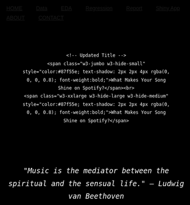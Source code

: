 <head>
<title>W3.CSS Template</title>
<meta charset="UTF-8">
<meta name="viewport" content="width=device-width, initial-scale=1">
<link rel="stylesheet" href="https://www.w3schools.com/w3css/4/w3.css">
<link rel="stylesheet" href="https://fonts.googleapis.com/css?family=Raleway">
<link rel="stylesheet" href="https://cdnjs.cloudflare.com/ajax/libs/font-awesome/4.7.0/css/font-awesome.min.css">
<style>
body,h1,h2,h3,h4,h5,h6 {font-family: "Georgia", sans-serif}

body, html {
  height: 100%;
  line-height: 1.8;
  background-color: #000; /* Pure black */
  color: #fff; /* White text */
}

@font-face {
    font-family: 'YangLaen'; /* You can name this anything */
    src: url('./font/Yang Laen.otf') format('opentype'),
         url('./font/Yang Laen.ttf') format('truetype');
    font-weight: normal; /* Adjust if you have multiple weights */
    font-style: normal;  /* Adjust if italic versions are available */
}



.section-spacing {
  margin-top: 50px; /* Adjust spacing before the segment */
  margin-bottom: 50px; /* Adjust spacing after the segment */
}


h1, h2, h3, h4, h5, h6, .highlight {
  color: #fff; /* Neon green font */
}

.w3-bar .w3-button:hover {
  color: #87f55e !important; /* Neon green hover effect for navigation links */
}

.team-header h2, .team-header h4 {
  color: #87f55e; /* Neon green for team section headers */
}

/* Title color */
.w3-container h3 {
  color: #fff; /* White for the main title */
}

/* Subtitle color */
.w3-container .subtitle {
  color: #87f55e; /* Neon green for subtitles */
}


.w3-container {
  margin: 0; /* Remove any default margin */
  padding: 128px 16px; /* Keep padding consistent for spacing */
}

.team-section {
  background-image: url('./image/group.jpg'); /* Replace with your image path */
  background-size: cover;
  background-position: center;
  color: white;
  padding: 100px 20px;
  text-align: center;
}

.team-header h2 {
  font-size: 3em;
  font-weight: bold;
  margin-bottom: 10px;
  color: #000;
}

.team-header h4 {
  font-size: 1.5em;
  margin-bottom: 40px;
  color: #000;
}

.team-content {
  display: flex;
  justify-content: center;
  gap: 30px;
  flex-wrap: wrap;
}

.member {
  text-align: center;
  max-width: 150px;
}

.member img {
  width: 120px;
  height: 120px;
  border-radius: 50%;
  border: 3px solid white;
}

.member h4 {
  font-size: 1.2em;
  margin: 10px 0 5px;
}

.bgimg-1 {
  position: relative; /* Ensure quote stays within the header section */
}

/* Full heights image header */
.bgimg-1 {
  background-color: #000; /* Fallback for black */
  background-image: url("./image/music5.jpg");
  background-position: center;
  background-size: cover;
  min-height: 100%;
}

.w3-bar .w3-button {
  padding: 16px;
}

/* Music Genres Section Styles */
.genre-section {
  text-align: left;
  padding: 50px 16px;
}

.genre-section h2 {
  font-size: 3em; /* Make title larger */
  font-weight: bold;
  margin-bottom: 20px;
  color: #87f55e; /* Match other neon green text */
}

.genres-grid {
  display: grid;
  grid-template-columns: repeat(4, 1fr); /* 4 columns */
  gap: 30px; /* Increase gap between cards */
  max-width: 2000px; /* Allow larger grid */
  margin: auto;
  padding: 0 5%; /* Align grid with title */
}

.genre-card {
  position: relative;
  overflow: hidden;
  border-radius: 10px;
  height: 400px; /* Larger height for bigger images */
}

.genre-card img {
  width: 100%;
  height: 100%;
  object-fit: cover;
  border-radius: 10px;
  transition: transform 0.3s ease-in-out; /* Add zoom effect */
}

.genre-card:hover img {
  transform: scale(1.1); /* Zoom on hover */
}

.genre-overlay {
  position: absolute;
  bottom: 0;
  left: 0;
  width: 100%;
  height: 50%; /* Keep partially visible */
  background-color: #87f55e; /* Neon green */
  color: #000; /* Black text */
  text-align: left; /* Align text to left */
  padding: 20px;
  box-sizing: border-box;
  transform: translateY(50%); /* Partially visible initially */
  transition: transform 0.3s ease-in-out, background-color 0.3s ease-in-out;
}

.genre-card:hover .genre-overlay {
  transform: translateY(0); /* Slide up on hover */
  background-color: #5ecf41; /* Darker green on hover */
}

.genre-overlay h3 {
  font-size: 1.8em; /* Larger font for headings */
  font-weight: bold;
  margin: 0 0 10px 0; /* Remove left margin for alignment */
  color: #000; /* Black text */
}

.genre-overlay p {
  margin: 0 0 10px 0; /* Remove left margin for alignment */
  color: #000; /* Black text */
}

.genre-overlay a {
  text-decoration: none;
  color: #000;
  font-weight: bold;
  background: #fff;
  padding: 10px 15px;
  border-radius: 5px;
  transition: background-color 0.3s ease-in-out, color 0.3s ease-in-out;
}

.genre-overlay a:hover {
  background-color: #000; /* Invert to black on hover */
  color: #fff; /* White text on hover */
}

</style>
</head>

<!-- Navigation Bar -->
<div class="w3-bar w3-white w3-card w3-top">
  <a href="index.html" class="w3-bar-item w3-button w3-wide">HOME</a>
  <a href="Data.html" class="w3-bar-item w3-button">Data</a>
  <a href="EDA.html" class="w3-bar-item w3-button">EDA</a>
  <a href="Regression.html" class="w3-bar-item w3-button">Regression</a>
  <a href="Report.html" class="w3-bar-item w3-button">Report</a>
  <a href="Shiny-App.html" class="w3-bar-item w3-button">Shiny App</a>
  <a href="about.html" class="w3-bar-item w3-button">ABOUT</a>
  <a href="contact.html" class="w3-bar-item w3-button">CONTACT</a>
</div>


<!-- Header with full-height image -->
<header class="bgimg-1 w3-display-container w3-grayscale-min" id="home">
  <div class="w3-display-left w3-text-white" style="padding:48px">
    <!-- Updated Title -->
    <span class="w3-jumbo w3-hide-small" style="color:#87f55e; text-shadow: 2px 2px 4px rgba(0, 0, 0, 0.8); font-weight:bold;">What Makes Your Song Shine on Spotify?</span><br>
    <span class="w3-xxlarge w3-hide-large w3-hide-medium" style="color:#87f55e; text-shadow: 2px 2px 4px rgba(0, 0, 0, 0.8); font-weight:bold;">What Makes Your Song Shine on Spotify?</span>
  </div>

  <!-- Updated Quote -->
  <div class="w3-display-bottomleft w3-text-white" style="padding:20px; font-size:22px; font-style:italic; text-shadow: 2px 2px 4px rgba(0, 0, 0, 0.8);">
    "Music is the mediator between the spiritual and the sensual life." – Ludwig van Beethoven
  </div>
</header>


<!-- Add Font Awesome Link in the <head> -->
<link rel="stylesheet" href="https://cdnjs.cloudflare.com/ajax/libs/font-awesome/5.15.4/css/all.min.css">

<!-- About Section -->
<!-- About Section -->
<div class="w3-container" style="padding: 120px 16px; background-color: #000;" id="about">
  <h3 class="w3-center" style="font-size: 1.5em; font-weight: bold; color: #fff; margin-top: 20px; margin-bottom: 100px;">
    ABOUT THE PROJECT
  </h3>

  <div class="w3-content" style="max-width: 100%; position: relative;">
    <!-- Slide 1: Inspiration -->
    <div class="slide">
      <div class="w3-row" style="display: flex; align-items: center;">
        <!-- Image Section -->
        <div style="flex: 0 0 45%; padding: 16px; transform: translateX(20px);"> 
          <img src="./image/update1.png" alt="Inspiration" style="width: 80%; border-radius: 8px;">
        </div>
        <!-- Content Section -->
        <div style="flex: 0 0 50%; padding: 16px; transform: translate(-130px, -215px);">
          <h3 style="font-size: 7em; font-weight: bold; color: #87f55e; line-height: 0.9; margin-bottom: 20px; text-transform: uppercase;">
            DISCOVER THE  <br> BEAT
          </h3>
          <p style="font-size: 1.2em; color: #ffffff; line-height: 1.6;">
            In a world where music connects billions, have you ever wondered what makes a song truly stand out? Is it the beat, the duration, or the genre? Through this project, we dive deep into Spotify’s vast database to uncover the hidden patterns behind a song’s success.
          </p>
        </div>
      </div>
    </div>

    <!-- Slide 2: Discovery -->
    <div class="slide">
      <div class="w3-row" style="display: flex; justify-content: space-between; gap: 40px; align-items: center;">
        <div style="flex: 0 0 45%; padding: 16px; transform: translateX(20px);">
          <img src="./image/update2.jpg" alt="Discovery" style="width: 75%; border-radius: 8px;">
        </div>
        <div style="flex: 0 0 50%; padding: 16px; transform: translate(-210px, -230px);">
          <h3 style="font-size: 7em; font-weight: bold; color: #87f55e; line-height: 0.9; margin-bottom: 20px; text-transform: uppercase;">
            DECODING  <br> TRENDS
          </h3>
          <p style="font-size: 1.2em; color: #ffffff; line-height: 1.6;">
            Explore how music trends have evolved across decades. Learn about the factors like danceability, energy, and valence that contribute to hit songs. This project provides practical insights for creators to understand what makes a song resonate with listeners.
          </p>
        </div>
      </div>
    </div>

    <!-- Slide 3: Design -->
    <div class="slide">
      <div class="w3-row" style="display: flex; justify-content: space-between; gap: 40px; align-items: center;">
        <div style="flex: 0 0 45%; padding: 16px; transform: translateX(20px);">
          <img src="./image/update3.jpg" alt="Design Image" style="width: 70%; border-radius: 8px;">
        </div>
        <div style="flex: 0 0 50%; padding: 16px; transform: translate(-210px, -230px);">
            <h3 style="font-size: 7em; font-weight: bold; color: #87f55e; line-height: 0.9; margin-bottom: 20px; text-transform: uppercase;">
            VISUAL THE  <br> STORY
          </h3>          <p style="font-size: 1.2em; color: #ffffff; line-height: 1.6;">
            Every chart, graph, and layout in this project is crafted with precision to tell compelling visual stories. We focus on blending aesthetics and functionality to highlight the key findings effectively.
          </p>
        </div>
      </div>
    </div>

    <!-- Slide 4: Support -->
    <div class="slide">
      <div class="w3-row" style="display: flex; justify-content: space-between; gap: 40px; align-items: center;">
        <div style="flex: 0 0 45%; padding: 16px; transform: translateX(20px);">
          <img src="./image/update4.jpg" alt="Support Image" style="width: 60%; border-radius: 8px;">
        </div>
        <div style="flex: 0 0 50%; padding: 16px; transform: translate(-240px, -220px);">
          <h3 style="font-size: 7em; font-weight: bold; color: #87f55e; line-height: 0.9; margin-bottom: 20px; text-transform: uppercase;">
            FIND THE <br> PASSION
          </h3>          <p style="font-size: 1.2em; color: #ffffff; line-height: 1.6;">
            Whether you’re a music lover, an aspiring artist, or just curious, this project provides a unique perspective on what makes music shine in today’s streaming world. Dive in to explore trends, results, and actionable insights that reveal the heartbeat of Spotify’s most popular tracks.
          </p>
        </div>
      </div>
    </div>

    <!-- Navigation Arrows -->
    <a class="w3-button w3-black w3-display-left" style="position: absolute; top: 50%; transform: translateY(-50%); z-index: 10; left: 10px; font-size: 2em;" onclick="changeSlide(-1)">&#10094;</a>
    <a class="w3-button w3-black w3-display-right" style="position: absolute; top: 50%; transform: translateY(-50%); z-index: 10; right: 10px; font-size: 2em;" onclick="changeSlide(1)">&#10095;</a>
  </div>
</div>

<!-- Updated Styles -->
<style>
  .slide {
    opacity: 0;
    transition: opacity 0.5s ease-in-out;
    position: absolute;
    top: 0;
    width: 100%;
  }

  .slide.active {
    opacity: 1;
    position: relative;
  }

  .w3-container h3 {
    text-transform: uppercase;
  }
</style>

<!-- Updated Script -->
<script>
  let slideIndex = 0;
  const slides = document.querySelectorAll(".slide");

  function changeSlide(n) {
    slides[slideIndex].classList.remove("active");
    slideIndex = (slideIndex + n + slides.length) % slides.length;
    slides[slideIndex].classList.add("active");
  }

  // Initialize first slide
  slides[slideIndex].classList.add("active");
</script>


<!-- Segment Divider -->
<div class="animation-section" style="margin-top: 50px; margin-bottom: 150px;">
    <div style="text-align: center; margin: 20px 0;">
  <img src="./image/segment.gif" alt="Segment Divider" style="width: 100%; max-height: 50px; object-fit: cover;">
</div>
</div>

<!-- Video Section -->
<div class="w3-container" style="padding: 50px 16px; text-align: center; background-color: ##000;">
  <h3 style="font-size: 3em; color: #87f55e; font-weight: bold; margin-bottom: 140px;">DEMONSTRATION</h3>
  <div style="max-width: 800px; margin: auto;">
    <iframe 
      src="https://www.youtube.com/embed/epXY1w_XX_E" 
      frameborder="0" 
      allowfullscreen 
      style="width: 100%; height: 450px; border-radius: 10px;"></iframe>
  </div>
</div>

<!-- Segment Divider -->
<div class="animation-section" style="margin-top: 150px; margin-bottom: 70px;">
    <div style="text-align: center; margin: 20px 0;">
  <img src="./image/segment.gif" alt="Segment Divider" style="width: 100%; max-height: 50px; object-fit: cover;">
</div>
</div>

<!-- Music Genres Section -->

<div class="genre-section">
 <h2 style="
      font-size: 3em; 
      font-weight: bold; 
      text-transform: uppercase; 
      color: #87f55e; 
      margin-left: 10%; /* Adjust space from the left edge */
      margin-bottom: 100px; /* Add space below the title */
      position: relative;">
    <span style="display: block; line-height: 1.2;">EXPLORE</span>
    <span style="display: block; line-height: 1.2;">MUSIC GENRES</span>
</h2>
  <div class="genres-grid" style="
      display: grid; 
      grid-template-columns: repeat(4, 1fr); /* Four columns for images */
      gap: 20px; /* Spacing between items */
      padding-left: 10%; /* Space from the left */
      padding-right: 5%; /* Optional for right alignment */">
    <!-- Card 1 -->
   <div class="genre-card" style="position: relative;">
      <img src="./image/pop.jpg" alt="Pop Music" style="width: 100%; height: auto; border-radius: 10px;">
      <div class="genre-overlay" style="text-align: center;">
        <h3>Pop</h3>
        <p>Embrace the energy of Pop.</p>
        <a href="https://open.spotify.com/playlist/6vI3xbpdPYYJmicjBieLcr" target="_blank">Listen Now</a>
      </div>
    </div>

    <!-- Card 2 -->
    <div class="genre-card">
      <img src="./image/country.jpg" alt="Country Music">
      <div class="genre-overlay">
        <h3>Country</h3>
        <p>Discover Country music hits.</p>
        <a href="https://open.spotify.com/playlist/37i9dQZF1DX7aUUBCKwo4Y" target="_blank">Listen Now</a>
      </div>
    </div>

    <!-- Add more cards (up to 8 genres) -->
    <div class="genre-card">
      <img src="./image/rock.jpg" alt="Rock Music">
      <div class="genre-overlay">
        <h3>Rock</h3>
        <p>Unleash the thrill of Rock.</p>
        <a href="https://open.spotify.com/playlist/7DgPQwzEoUVfQYBiMLER9Z" target="_blank">Listen Now</a>
      </div>
    </div>

    <div class="genre-card">
      <img src="./image/jazz.jpg" alt="Jazz Music">
      <div class="genre-overlay">
        <h3>Jazz</h3>
        <p>Relax with smooth Jazz.</p>
        <a href="https://open.spotify.com/playlist/5rdgRwdMskt1IJKjNf0VWQ" target="_blank">Listen Now</a>
      </div>
    </div>
    
    <div class="genre-card">
      <img src="./image/electronic.jpg" alt="Electronic Music">
      <div class="genre-overlay">
        <h3>Electronic</h3>
        <p>Get lost in the beats of Electronic.</p>
        <a href="https://open.spotify.com/playlist/3tRhisNDv5YZXPQltBbJNc" target="_blank">Listen Now</a>
      </div>
    </div>
    
    <div class="genre-card">
      <img src="./image/classical.jpg" alt="Classical Music">
      <div class="genre-overlay">
        <h3>Classical</h3>
        <p>Experience the depth of Classical.</p>
        <a href="https://open.spotify.com/album/6halEDglV9MDWczbiT8LGT" target="_blank">Listen Now</a>
      </div>
    </div>
    
    <div class="genre-card">
      <img src="./image/hiphop.jpg" alt="Hiphop Music">
      <div class="genre-overlay">
        <h3>Hiphop</h3>
        <p>Flow with Hip Hop vibes.</p>
        <a href="https://open.spotify.com/playlist/02okEcUQXHe2sS5ajE9XG0" target="_blank">Listen Now</a>
      </div>
    </div>
    
    <div class="genre-card">
      <img src="./image/world.jpg" alt="Hiphop Music">
      <div class="genre-overlay">
        <h3>World</h3>
        <p>Explore the richness of World.</p>
        <a href="https://open.spotify.com/playlist/37i9dQZEVXbMDoHDwVN2tF" target="_blank">Listen Now</a>
      </div>
    </div>
    
  </div>
</div>

<!-- Segment Divider -->
<div class="animation-section" style="margin-top: 100px; margin-bottom: 200px;">
    <div style="text-align: center; margin: 20px 0;">
  <img src="./image/segment.gif" alt="Segment Divider" style="width: 100%; max-height: 50px; object-fit: cover;">
</div>
</div>


<!-- Main Team Section -->
<div style="background-color: #87f55e; position: relative; min-height: 100vh; padding-bottom: 150px;">
  <!-- Top Jagged Edge -->
  <div style="
    position: absolute;
    top: 0;
    left: 0;
    width: 100%;
    height: 20px;
    background-color: #000;
    clip-path: polygon(0 0, 10% 100%, 20% 0, 30% 100%, 40% 0, 50% 100%, 60% 0, 70% 100%, 80% 0, 90% 100%, 100% 0);
    z-index: 1;">
  </div>

  <!-- Team Header -->

  <div style="
      display: flex; 
      justify-content: center; 
      align-items: center; 
      position: relative; 
      z-index: 2; 
      padding-top: var(--title-padding, 300px);">
   <h1 style="font-family: 'YangLaen', sans-serif; font-size: 8em; color: #000;">
    Our Team
   </h1>

  </div>

  <!-- Team Content -->
  <div class="team-content" style="
      display: flex; 
      flex-wrap: wrap; 
      justify-content: center; 
      align-items: center; 
      text-align: center; 
      gap: 30px; 
      position: relative; 
      margin-top: 200px;">
    <div class="member" style="display: inline-block; margin: 20px;">
      <img src="./image/Congyu.jpg" alt="Congyu Yang" style="width: 120px; height: 120px; border-radius: 50%; border: 3px solid white;">
      <h4 style="font-family: 'YangLaen', sans-serif; margin-top: 10px; color: #000;">Congyu Yang</h4>
    </div>
    <div class="member" style="display: inline-block; margin: 20px;">
      <img src="./image/Senna.jpg" alt="Senna Kim" style="width: 120px; height: 120px; border-radius: 50%; border: 3px solid white;">
      <h4 style="font-family: 'YangLaen', sans-serif;margin-top: 10px; color: #000;">Senna Kim</h4>
    </div>
    <div class="member" style="display: inline-block; margin: 20px;">
      <img src="./image/Wanlin.jpg" alt="Wanlin Wu" style="width: 120px; height: 120px; border-radius: 50%; border: 3px solid white;">
      <h4 style="font-family: 'YangLaen', sans-serif;margin-top: 10px; color: #000;">Wanlin Wu</h4>
    </div>
    <div class="member" style="display: inline-block; margin: 20px;">
      <img src="./image/Yulin.jpg" alt="Yulin Liu" style="width: 120px; height: 120px; border-radius: 50%; border: 3px solid white;">
      <h4 style="font-family: 'YangLaen', sans-serif;margin-top: 10px; color: #000;">Yulin Liu</h4>
    </div>
    <div class="member" style="display: inline-block; margin: 20px;">
      <img src="./image/wanlin_wu.jpg" alt="Zhengkun Ou" style="width: 120px; height: 120px; border-radius: 50%; border: 3px solid white;">
      <h4 style="font-family: 'YangLaen', sans-serif;margin-top: 10px; color: #000;">Zhengkun Ou</h4>
    </div>
  </div>

  <!-- Bottom Jagged Edge -->
  <div style="
    position: absolute;
    bottom: 0;
    left: 0;
    width: 100%;
    height: 20px;
    background-color: #000;
    clip-path: polygon(0 100%, 10% 0, 20% 100%, 30% 0, 40% 100%, 50% 0, 60% 100%, 70% 0, 80% 100%, 90% 0, 100% 100%);
    z-index: 1;">
  </div>
</div>

<!-- Footer -->
<footer class="w3-center w3-black w3-padding-64" style="position: relative; z-index: 3;">
  <a href="#home" class="w3-button w3-light-grey"><i class="fa fa-arrow-up w3-margin-right"></i>To the top</a>
  <div class="w3-xlarge w3-section">
    <i class="fa fa-facebook-official w3-hover-opacity"></i>
    <i class="fa fa-instagram w3-hover-opacity"></i>
    <i class="fa fa-snapchat w3-hover-opacity"></i>
    <i class="fa fa-pinterest-p w3-hover-opacity"></i>
    <i class="fa fa-twitter w3-hover-opacity"></i>
    <i class="fa fa-linkedin w3-hover-opacity"></i>
  </div>
</footer>



